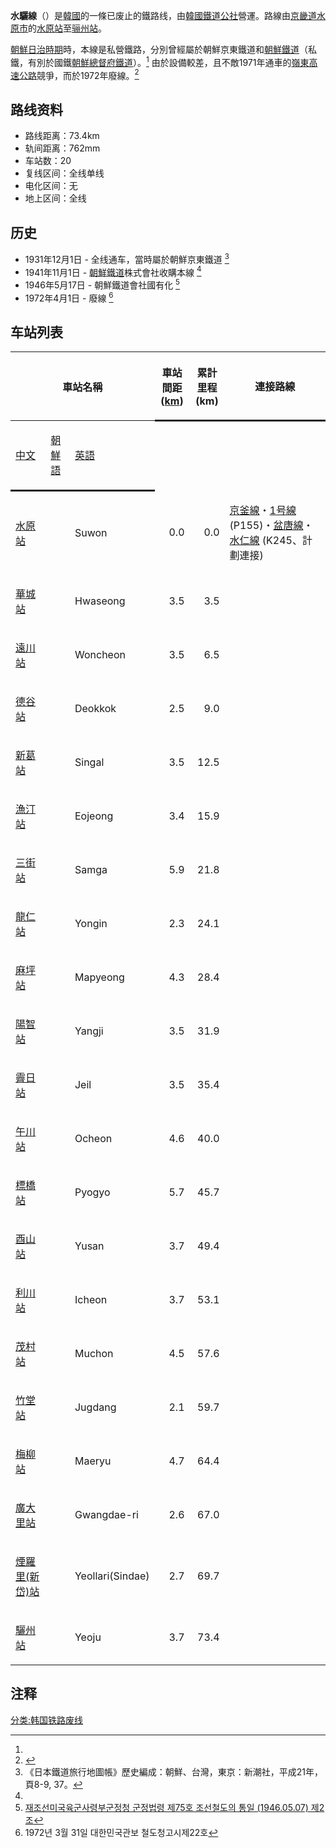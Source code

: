 '''水驪線'''（{{kor|諺=수려선|漢=水驪線|羅=Suryeo seon|f=y}}）是[[大韓民國|韓國]]的一條已废止的鐵路线，由[[韓國鐵道公社|韓國鐵道公社]]營運。路線由[[京畿道|京畿道]][[水原市|水原市]]的[[水原站_(京畿道)|水原站]]至[[骊州站|骊州站]]。

[[朝鮮日治時期|朝鮮日治時期]]時，本線是私營鐵路，分別曾經屬於朝鮮京東鐵道和[[朝鮮鐵道|朝鮮鐵道]]（私鐵，有別於國鐵[[朝鮮總督府鐵道|朝鮮總督府鐵道]]）。<ref name="地圖帳"/> 由於設備較差，且不敵1971年通車的[[嶺東高速公路|嶺東高速公路]]競爭，而於1972年廢線。<ref>{{Cite web |url=https://memory.library.kr/features/Suryeoseon/blog-list.html |title=存档副本 |access-date=2020-09-22 |archive-date=2020-10-01 |archive-url=https://web.archive.org/web/20201001181033/https://memory.library.kr/features/Suryeoseon/blog-list.html |dead-url=no }}</ref>

== 路线资料 ==
*路线距离：73.4km
*轨间距离：762mm
*车站数：20
*复线区间：全线单线
*电化区间：无
*地上区间：全线

== 历史 ==
*1931年12月1日 - 全线通车，當時屬於朝鮮京東鐵道 <ref name="地圖帳">《日本鐵道旅行地圖帳》歷史編成：朝鮮、台灣，東京：新潮社，平成21年，頁8-9, 37。</ref>
*1941年11月1日 - [[朝鮮鐵道|朝鮮鐵道]]株式會社收購本線 <ref name="地圖帳"/>
*1946年5月17日 - 朝鮮鐵道會社國有化 <ref>[[:ko:s:군정법령_제75호|재조선미국육군사령부군정청 군정법령 제75호 조선철도의 통일 (1946.05.07) 제2조]]</ref>
*1972年4月1日 - 廢線 <ref>1972년 3월 31일 대한민국관보 철도청고시제22호</ref>

== 车站列表 ==
{|class="wikitable"
|-
!colspan=3|車站名稱
!style="width: 2.5em; border-bottom:solid 3px;" rowspan=2|車站間距 ([[km|km]])
!style="width: 2.5em; border-bottom:solid 3px;" rowspan=2|累計里程 (km)
!style="border-bottom:solid 3px;" rowspan=2|連接路線
!style="border-bottom:solid 3px;" rowspan=2 colspan=2|所在地
!style="border-bottom:solid 3px;" rowspan=2|開業日
|-
!style="border-bottom:solid 3px;"|[[中文|中文]]
!style="border-bottom:solid 3px;"|[[朝鮮語|朝鮮語]]
!style="border-bottom:solid 3px;"|[[英語|英語]]
|-
|[[水原站_(京畿道)|水原站]]
|{{lang|ko|수원역}}
|Suwon
|align=right|0.0
|align=right|0.0
|[[京釜線|京釜線]]・{{Color|#0d3692|●}}[[首都圈電鐵1號線|1号線]] (P155)・{{Color|#ffb300|●}}[[盆唐線|盆唐線]]・[[水仁線|水仁線]] (K245、計劃連接)
|rowspan="3" style="text-align: center; width: 1em;"|[[水原市|水原市]]
|rowspan="2" style="text-align: center;"|[[八達區|八達區]]
|align=center| 
|-
|[[華城站_(京畿道)|華城站]]
|{{lang|ko|화성역}}
|Hwaseong
|align=right|3.5
|align=right|3.5
|align=center| 
|align=center rowspan=2|1930年12月1日
|-
|[[遠川站|遠川站]]
|{{lang|ko|원천역}}
|Woncheon
|align=right|3.5
|align=right|6.5
|align=center| 
|style="text-align: center;"|[[靈通區|靈通區]]
|-
|[[德谷站|德谷站]]
|{{lang|ko|덕곡역}}
|Deokkok
|align=right|2.5
|align=right|9.0
|align=center| 
|rowspan="8" style="text-align: center; width: 1em;"|[[龍仁市|龍仁市]]
|rowspan="3" style="text-align: center;"|[[器興區|器興區]]
|align=center|1932年5月17日
|-
|[[新葛站|新葛站]]
|{{lang|ko|신갈역}}
|Singal
|align=right|3.5
|align=right|12.5
|align=center| 
|align=center rowspan=11|1930年12月1日
|-
|[[漁汀站|漁汀站]]
|{{lang|ko|어정역}}
|Eojeong
|align=right|3.4
|align=right|15.9
|align=center| 
|-
|[[三街站_(国铁)|三街站]]
|{{lang|ko|삼가역}}
|Samga
|align=right|5.9
|align=right|21.8
|align=center| 
|rowspan="5" style="text-align: center;"|[[處仁區|處仁區]]
|-
|[[龍仁站|龍仁站]]
|{{lang|ko|용인역}}
|Yongin
|align=right|2.3
|align=right|24.1
|align=center| 
|-
|[[麻坪站|麻坪站]]
|{{lang|ko|마평역}}
|Mapyeong
|align=right|4.3
|align=right|28.4
|align=center| 
|-
|[[陽智站|陽智站]]
|{{lang|ko|양지역}}
|Yangji
|align=right|3.5
|align=right|31.9
|align=center| 
|-
|[[霽日站|霽日站]]
|{{lang|ko|제일역}}
|Jeil
|align=right|3.5
|align=right|35.4
|align=center| 
|-
|[[午川站|午川站]]
|{{lang|ko|오천역}}
|Ocheon
|align=right|4.6
|align=right|40.0
|align=center| 
|rowspan="6" colspan="2" style="text-align: center;"|[[利川市_(京畿道)|利川市]]
|-
|[[標橋站|標橋站]]
|{{lang|ko|표교역}}
|Pyogyo
|align=right|5.7
|align=right|45.7
|align=center| 
|-
|[[酉山站|酉山站]]
|{{lang|ko|유산역}}
|Yusan
|align=right|3.7
|align=right|49.4
|align=center| 
|-
|[[利川站舊址|利川站]]
|{{lang|ko|이천역}}
|Icheon
|align=right|3.7
|align=right|53.1
|align=center| 
|-
|[[茂村站|茂村站]]
|{{lang|ko|무촌역}}
|Muchon
|align=right|4.5
|align=right|57.6
|align=center| 
|align=center|1931年12月1日
|-
|[[竹堂站|竹堂站]]
|{{lang|ko|죽당역}}
|Jugdang
|align=right|2.1
|align=right|59.7
|align=center| 
|align=center|1932年9月1日
|-
|[[梅柳站|梅柳站]]
|{{lang|ko|매류역}}
|Maeryu
|align=right|4.7
|align=right|64.4
|align=center| 
|rowspan="4" colspan="2" style="text-align: center;"|[[驪州市|驪州市]]
|align=center|1931年12月1日
|-
|[[廣大里站|廣大里站]]
|{{lang|ko|광대리역}}
|Gwangdae-ri
|align=right|2.6
|align=right|67.0
|align=center| 
|align=center|1966年7月23日
|-
|[[煙羅里站|煙羅里(新岱)站]]
|{{lang|ko|연라리(신대)역}}
|Yeollari(Sindae)
|align=right|2.7
|align=right|69.7
|align=center| 
|align=center rowspan=2|1931年12月1日
|-
|[[驪州站旧址|驪州站]]
|{{lang|ko|여주역}}
|Yeoju
|align=right|3.7
|align=right|73.4
|align=center| 
|}

== 注释 ==
{{reflist}}

{{韩国铁道公社路线}}
{{水驪線}}

[[分类:韩国铁路废线|分类:韩国铁路废线]]